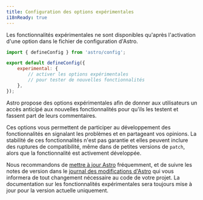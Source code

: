 ```yaml
---
title: Configuration des options expérimentales
i18nReady: true
---
```


Les fonctionnalités expérimentales ne sont disponibles qu'après l'activation d'une option dans le fichier de configuration d'Astro.

```js title="astro.config.mjs"
import { defineConfig } from 'astro/config';

export default defineConfig({
    experimental: {
        // activer les options expérimentales
        // pour tester de nouvelles fonctionnalités
    },
});
```


Astro propose des options expérimentales afin de donner aux utilisateurs un accès anticipé aux nouvelles fonctionnalités pour qu'ils les testent et fassent part de leurs commentaires.

Ces options vous permettent de participer au développement des fonctionnalités en signalant les problèmes et en partageant vos opinions. La stabilité de ces fonctionnalités n'est pas garantie et elles peuvent inclure des ruptures de compatibilité, même dans de petites versions de `patch`, alors que la fonctionnalité est activement développée.

Nous recommandons de [mettre à jour Astro](/fr/upgrade-astro/#mise-à-niveau-vers-la-dernière-version) fréquemment, et de suivre les notes de version dans le [journal des modifications d'Astro](https://github.com/withastro/astro/blob/main/packages/astro/CHANGELOG.md) qui vous informera de tout changement nécessaire au code de votre projet. La documentation sur les fonctionnalités expérimentales sera toujours mise à jour pour la version actuelle uniquement.
